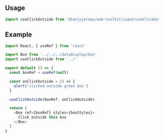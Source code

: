 
<Meta title='Input|UseClickOutside' />

## Usage

```js
import useClickOutside from '@tenjojeremy/web-toolkit/input/useClickOutside'
```

## Example

<Story name='Example'>
  <Example />
</Story>

```js
import React, { useRef } from 'react'

import Box from '../../../dataDisplay/box'
import useClickOutside from '../'

export default () => {
  const boxRef = useRef(null)

  const onClickOutside = () => {
    alert('clicked outside green box')
  }

  useClickOutside(boxRef, onClickOutside)

  return (
    <Box ref={boxRef} styles={boxStyles}>
      Click outside this box
    </Box>
  )
}
```
